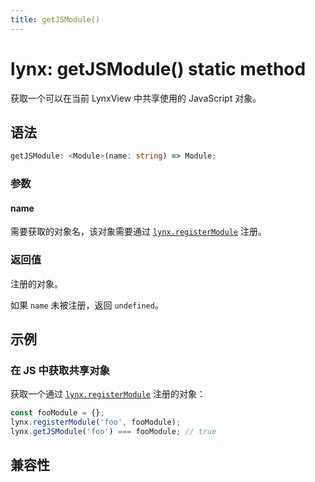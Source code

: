 ```yaml
---
title: getJSModule()
---
```


# lynx: getJSModule() static method

获取一个可以在当前 LynxView 中共享使用的 JavaScript 对象。

## 语法

```ts
getJSModule: <Module>(name: string) => Module;
```

### 参数

#### name

需要获取的对象名，该对象需要通过 [`lynx.registerModule`] 注册。

### 返回值

注册的对象。

如果 `name` 未被注册，返回 `undefined`。

## 示例

### 在 JS 中获取共享对象

获取一个通过 [`lynx.registerModule`] 注册的对象：

```js
const fooModule = {};
lynx.registerModule('foo', fooModule);
lynx.getJSModule('foo') === fooModule; // true
```

[`lynx.registerModule`]: ./lynx-register-module.mdx

## 兼容性


<LegacyCompatTable metadata="lynx-api/lynx/getJSModule" />
